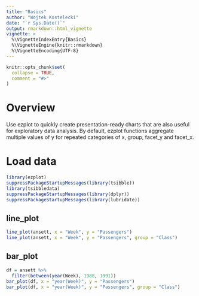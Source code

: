 ```yaml
---
title: "Basics"
author: "Wojtek Kostelecki"
date: "`r Sys.Date()`"
output: rmarkdown::html_vignette
vignette: >
  %\VignetteIndexEntry{Basics}
  %\VignetteEngine{knitr::rmarkdown}
  %\VignetteEncoding{UTF-8}
---
```


```r
knitr::opts_chunk$set(
  collapse = TRUE,
  comment = "#>"
)
```

# Overview

Use ezplot to quickly create presentation-ready charts that are also useful for
exploratory data analysis. By default, ezplot functions aggregate multiple 
values of y for repeated categories of x, group, facet_y and facet_x.


# Load data

```r
library(ezplot)
suppressPackageStartupMessages(library(tsibble))
library(tsibbledata)
suppressPackageStartupMessages(library(dplyr))
suppressPackageStartupMessages(library(lubridate))
```


## line_plot
```r
line_plot(ansett, x = "Week", y = "Passengers")
line_plot(ansett, x = "Week", y = "Passengers", group = "Class")
```

## bar_plot
```r
df = ansett %>% 
  filter(between(year(Week), 1988, 1991))
bar_plot(df, x = "year(Week)", y = "Passengers")
bar_plot(df, x = "year(Week)", y = "Passengers", group = "Class")
```


